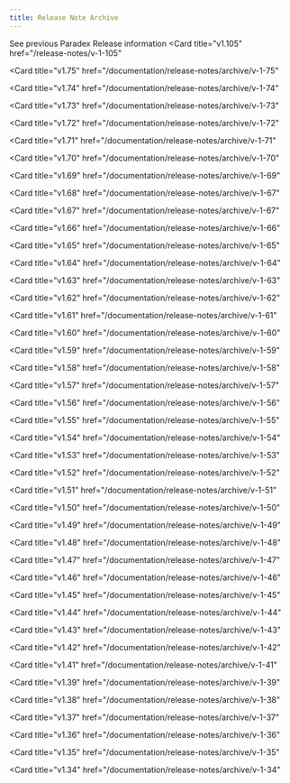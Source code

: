 ```yaml
---
title: Release Note Archive
---
```


See previous Paradex Release information
<CardGroup cols={3}>
<Card
  title="v1.105"
  href="/release-notes/v-1-105"
>
</Card>
<Card
  title="v1.104"
  href="/release-notes/v-1-104"
>
</Card>
<Card
  title="v1.103"
  href="/release-notes/v-1-103"
>
</Card>
<Card
  title="v1.102"
  href="/release-notes/v-1-102"
>
</Card>
<Card
  title="v1.101"
  href="/release-notes/v-1-101"
>
</Card>
<Card
  title="v1.100"
  href="/release-notes/v-1-100"
>
</Card>
<Card
  title="v1.99"
  href="/release-notes/v-1-99"
>
</Card>
<Card
  title="v1.98"
  href="/release-notes/v-1-98"
>
</Card>
<Card
  title="v1.97"
  href="/release-notes/v-1-97"
>
</Card>
<Card
  title="v1.96"
  href="/release-notes/v-1-96"
>
</Card>
<Card
  title="v1.95"
  href="/release-notes/v-1-95"
>
</Card>
<Card
  title="v1.94"
  href="/release-notes/v-1-94"
>
</Card>
<Card
  title="v1.93"
  href="/release-notes/v-1-93"
>
</Card>
<Card
  title="v1.92"
  href="/release-notes/v-1-92"
>
</Card>
<Card
  title="v1.91"
  href="/release-notes/v-1-91"
>
</Card>
<Card
  title="v1.90"
  href="/release-notes/v-1-90"
>
</Card>
<Card
  title="v1.89"
  href="/release-notes/v-1-89"
>
</Card>
<Card
  title="v1.88"
  href="/release-notes/v-1-88"
>
</Card>
<Card
  title="v1.87"
  href="/release-notes/v-1-87"
>
</Card>
<Card
  title="v1.86"
  href="/release-notes/v-1-86"
>
</Card>
<Card
  title="v1.85"
  href="/release-notes/v-1-85"
>
</Card>
<Card
  title="v1.84"
  href="/release-notes/v-1-84"
>
</Card>
<Card
  title="v1.83"
  href="/release-notes/v-1-83"
>
</Card>
<Card
  title="v1.82"
  href="/documentation/release-notes/archive/v-1-82"
>
</Card>
<Card
  title="v1.81"
  href="/documentation/release-notes/archive/v-1-81"
>
</Card>
<Card
  title="v1.80"
  href="/documentation/release-notes/archive/v-1-80"
>
</Card>
<Card
  title="v1.79"
  href="/documentation/release-notes/archive/v-1-79"
>
</Card>
<Card
  title="v1.78"
  href="/documentation/release-notes/archive/v-1-78"
>
</Card>
<Card
  title="v1.77"
  href="/documentation/release-notes/archive/v-1-77"
>
</Card>
<Card
  title="v1.76"
  href="/documentation/release-notes/archive/v-1-76"
>
</Card>

<Card
  title="v1.75"
  href="/documentation/release-notes/archive/v-1-75"
>
</Card>

<Card
  title="v1.74"
  href="/documentation/release-notes/archive/v-1-74"
>
</Card>

<Card
  title="v1.73"
  href="/documentation/release-notes/archive/v-1-73"
>
</Card>

<Card
  title="v1.72"
  href="/documentation/release-notes/archive/v-1-72"
>
</Card>

<Card
  title="v1.71"
  href="/documentation/release-notes/archive/v-1-71"
>
</Card>

<Card
  title="v1.70"
  href="/documentation/release-notes/archive/v-1-70"
>
</Card>

<Card
  title="v1.69"
  href="/documentation/release-notes/archive/v-1-69"
>
</Card>

<Card
  title="v1.68"
  href="/documentation/release-notes/archive/v-1-67"
>
</Card>

<Card
  title="v1.67"
  href="/documentation/release-notes/archive/v-1-67"
>
</Card>

<Card
  title="v1.66"
  href="/documentation/release-notes/archive/v-1-66"
>
</Card>

<Card
  title="v1.65"
  href="/documentation/release-notes/archive/v-1-65"
>
</Card>

<Card
  title="v1.64"
  href="/documentation/release-notes/archive/v-1-64"
>
</Card>

<Card
  title="v1.63"
  href="/documentation/release-notes/archive/v-1-63"
>
</Card>

<Card
  title="v1.62"
  href="/documentation/release-notes/archive/v-1-62"
>
</Card>

<Card
  title="v1.61"
  href="/documentation/release-notes/archive/v-1-61"
>
</Card>

<Card
  title="v1.60"
  href="/documentation/release-notes/archive/v-1-60"
>
</Card>

<Card
  title="v1.59"
  href="/documentation/release-notes/archive/v-1-59"
>
</Card>

<Card
  title="v1.58"
  href="/documentation/release-notes/archive/v-1-58"
>
</Card>

<Card
  title="v1.57"
  href="/documentation/release-notes/archive/v-1-57"
>
</Card>

<Card
  title="v1.56"
  href="/documentation/release-notes/archive/v-1-56"
>
</Card>

<Card
  title="v1.55"
  href="/documentation/release-notes/archive/v-1-55"
>
</Card>

<Card
  title="v1.54"
  href="/documentation/release-notes/archive/v-1-54"
>
</Card>

<Card
  title="v1.53"
  href="/documentation/release-notes/archive/v-1-53"
>
</Card>

<Card
  title="v1.52"
  href="/documentation/release-notes/archive/v-1-52"
>
</Card>

<Card
  title="v1.51"
  href="/documentation/release-notes/archive/v-1-51"
>
</Card>

<Card
  title="v1.50"
  href="/documentation/release-notes/archive/v-1-50"
>
</Card>

<Card
  title="v1.49"
  href="/documentation/release-notes/archive/v-1-49"
>
</Card>

<Card
  title="v1.48"
  href="/documentation/release-notes/archive/v-1-48"
>
</Card>

<Card
  title="v1.47"
  href="/documentation/release-notes/archive/v-1-47"
>
</Card>

<Card
  title="v1.46"
  href="/documentation/release-notes/archive/v-1-46"
>
</Card>

<Card
  title="v1.45"
  href="/documentation/release-notes/archive/v-1-45"
>
</Card>

<Card
  title="v1.44"
  href="/documentation/release-notes/archive/v-1-44"
>
</Card>

<Card
  title="v1.43"
  href="/documentation/release-notes/archive/v-1-43"
>
</Card>

<Card
  title="v1.42"
  href="/documentation/release-notes/archive/v-1-42"
>
</Card>

<Card
  title="v1.41"
  href="/documentation/release-notes/archive/v-1-41"
>
</Card>

<Card
  title="v1.39"
  href="/documentation/release-notes/archive/v-1-39"
>
</Card>

<Card
  title="v1.38"
  href="/documentation/release-notes/archive/v-1-38"
>
</Card>

<Card
  title="v1.37"
  href="/documentation/release-notes/archive/v-1-37"
>
</Card>

<Card
  title="v1.36"
  href="/documentation/release-notes/archive/v-1-36"
>
</Card>

<Card
  title="v1.35"
  href="/documentation/release-notes/archive/v-1-35"
>
</Card>

<Card
  title="v1.34"
  href="/documentation/release-notes/archive/v-1-34"
>
</Card>

</CardGroup>
